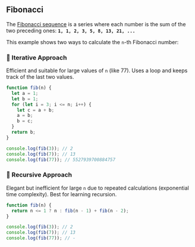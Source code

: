 
## Fibonacci

The [Fibonacci sequence](https://en.wikipedia.org/wiki/Fibonacci_number) is a series where each number is the sum of the two preceding ones:
**`1, 1, 2, 3, 5, 8, 13, 21, ...`**

This example shows two ways to calculate the `n`-th Fibonacci number:

### 🔁 Iterative Approach

Efficient and suitable for large values of `n` (like 77). Uses a loop and keeps track of the last two values.

```js
function fib(n) {
  let a = 1;
  let b = 1;
  for (let i = 3; i <= n; i++) {
    let c = a + b;
    a = b;
    b = c;
  }
  return b;
}

console.log(fib(3)); // 2
console.log(fib(7)); // 13
console.log(fib(77)); // 5527939700884757
```

### 🔁 Recursive Approach
Elegant but inefficient for large `n` due to repeated calculations (exponential time complexity). Best for learning recursion.


```js
function fib(n) {
  return n <= 1 ? n : fib(n - 1) + fib(n - 2);
}

console.log(fib(3)); // 2
console.log(fib(7)); // 13
console.log(fib(77)); // -
```
